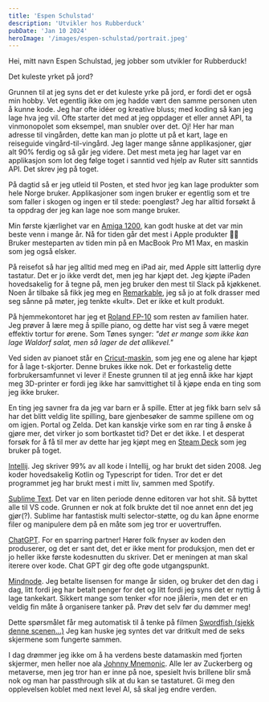 ```yaml
---
title: 'Espen Schulstad'
description: 'Utvikler hos Rubberduck'
pubDate: 'Jan 10 2024'
heroImage: '/images/espen-schulstad/portrait.jpeg'
---
```







<Question1/>

Hei, mitt navn Espen Schulstad, jeg jobber som utvikler for Rubberduck!

Det kuleste yrket på jord?

Grunnen til at jeg syns det er det kuleste yrke på jord, er fordi det er også min hobby. Vet egentlig ikke om jeg hadde vært den samme personen uten å kunne kode.
Jeg har ofte idéer og kreative bluss; med koding så kan jeg lage hva jeg vil. Ofte starter det med at jeg oppdager et eller annet API, ta vinmonopolet som eksempel, man snubler over det. Oj! Her har man adresse til vingården, dette kan man jo plotte ut på et kart, lage en reiseguide vingård-til-vingård. Jeg lager mange sånne applikasjoner, gjør alt 90% ferdig og så går jeg videre. Det mest meta jeg har laget var en applikasjon som lot deg følge toget i sanntid ved hjelp av Ruter sitt sanntids API. Det skrev jeg på toget.

På dagtid så er jeg utleid til Posten, et sted hvor jeg kan lage produkter som hele Norge bruker. Applikasjoner som ingen bruker er egentlig som et tre som faller i skogen og ingen er til stede: poengløst? Jeg har alltid forsøkt å ta oppdrag der jeg kan lage noe som mange bruker.

<Question2/>

Min første kjærlighet var en [Amiga 1200](https://en.wikipedia.org/wiki/Amiga_1200), kan godt huske at det var min beste venn i mange år. Nå for tiden går det mest i Apple produkter 🤷‍♂️ Bruker mesteparten av tiden min på en MacBook Pro M1 Max, en maskin som jeg også elsker.

På reisefot så har jeg alltid med meg en iPad air, med Apple sitt latterlig dyre tastatur. Det er jo ikke verdt det, men jeg har kjøpt det. Jeg kjøpte iPaden hovedsakelig for å tegne på, men jeg bruker den mest til Slack på kjøkkenet. Noen år tilbake så fikk jeg meg en [Remarkable](https://remarkable.com/), jeg så jo at folk drasser med seg sånne på møter, jeg tenkte «kult». Det er ikke et kult produkt.

På hjemmekontoret har jeg et [Roland FP-10](https://www.roland.com/ca/products/fp-10/) som resten av familien hater. Jeg prøver å lære meg å spille piano, og dette har vist seg å være meget effektiv tortur for ørene. Som Tønes synger: <em>"det er mange som ikke kan lage Waldorf salat, men så lager de det allikevel."</em>

Ved siden av pianoet står en [Cricut-maskin](https://cricut.com/blog/how-to-make-t-shirts-with-cricut/), som jeg ene og alene har kjøpt for å lage t-skjorter. Denne brukes ikke nok. Det er forkastelig dette forbrukersamfunnet vi lever i! Eneste grunnen til at jeg ennå ikke har kjøpt meg 3D-printer er fordi jeg ikke har samvittighet til å kjøpe enda en ting som jeg ikke bruker.

En ting jeg savner fra da jeg var barn er å spille. Etter at jeg fikk barn selv så har det blitt veldig lite spilling, bare gjenbesøker de samme spillene om og om igjen. Portal og Zelda. Det kan kanskje virke som en rar ting å ønske å gjøre mer, det virker jo som bortkastet tid? Det er det ikke. I et desperat forsøk for å få til mer av dette har jeg kjøpt meg en [Steam Deck](https://store.steampowered.com/steamdeck) som jeg bruker på toget.



<Question3/>

[Intellij](https://www.jetbrains.com/idea/). Jeg skriver 99% av all kode i Intellij, og har brukt det siden 2008. Jeg koder hovedsakelig Kotlin og Typescript for tiden. Tror det er det programmet jeg har brukt mest i mitt liv, sammen med Spotify.

[Sublime Text](https://www.sublimetext.com/). Det var en liten periode denne editoren var hot shit. Så byttet alle til VS code. Grunnen er nok at folk brukte det til noe annet enn det jeg gjør(?). Sublime har fantastisk multi selector-støtte, og du kan åpne enorme filer og manipulere dem på en måte som jeg tror er uovertruffen.

[ChatGPT](https://chat.openai.com/). For en sparring partner! Hører folk fnyser av koden den produserer, og det er sant det, det er ikke ment for produksjon, men det er jo heller ikke første kodesnutten du skriver. Det er meningen at man skal iterere over kode. Chat GPT gir deg ofte gode utgangspunkt.

[Mindnode](https://www.mindnode.com/). Jeg betalte lisensen for mange år siden, og bruker det den dag i dag, litt fordi jeg har betalt penger for det og litt fordi jeg syns det er nyttig å lage tankekart. Sikkert mange som tenker «for noe jåleri», men det er en veldig fin måte å organisere tanker på. Prøv det selv før du dømmer meg!


<Question4/>

Dette spørsmålet får meg automatisk til å tenke på filmen [Swordfish (sjekk denne scenen...)](https://www.youtube.com/watch?v=u1Ds9CeG-VY) Jeg kan huske jeg syntes det var dritkult med de seks skjermene som fungerte sammen.

I dag drømmer jeg ikke om å ha verdens beste datamaskin med fjorten skjermer, men heller noe ala [Johnny Mnemonic](https://en.wikipedia.org/wiki/Johnny_Mnemonic_(film)). Alle ler av Zuckerberg og metaverse, men jeg tror han er inne på noe, spesielt hvis brillene blir små nok og man har passthrough slik at du kan se tastaturet. Gi meg den opplevelsen koblet med next level AI, så skal jeg endre verden.
